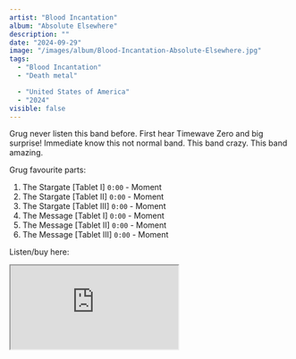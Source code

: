 ```yaml
---
artist: "Blood Incantation"
album: "Absolute Elsewhere"
description: ""
date: "2024-09-29"
image: "/images/album/Blood-Incantation-Absolute-Elsewhere.jpg"
tags:
  - "Blood Incantation"
  - "Death metal"

  - "United States of America"
  - "2024"
visible: false
---
```


Grug never listen this band before. First hear Timewave Zero and big surprise! Immediate know this not normal band.
This band crazy. This band amazing.

Grug favourite parts:

1. The Stargate [Tablet I] `0:00` - Moment
1. The Stargate [Tablet II] `0:00` - Moment
1. The Stargate [Tablet III] `0:00` - Moment
1. The Message [Tablet I] `0:00` - Moment
1. The Message [Tablet II] `0:00` - Moment
1. The Message [Tablet III] `0:00` - Moment

Listen/buy here:

<iframe
  style={{ border: "0", width: "350px", height: "800px" }}
  src="https://bandcamp.com/EmbeddedPlayer/album=1836947161/size=large/bgcol=333333/linkcol=ffffff/transparent=true/"
  seamless>
  <a href="https://bloodincantation.bandcamp.com/album/absolute-elsewhere">
    Absolute Elsewhere by Blood Incantation
  </a>
</iframe>

